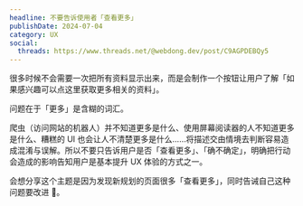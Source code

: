 ```yaml
---
headline: 不要告诉使用者「查看更多」
publishDate: 2024-07-04
category: UX
social:
  threads: https://www.threads.net/@webdong.dev/post/C9AGPDEBQy5
---
```


很多时候不会需要一次把所有资料显示出来，而是会制作一个按钮让用户了解「如果感兴趣可以点这里获取更多相关的资料」。

问题在于「更多」是含糊的词汇。

爬虫（访问网站的机器人）并不知道更多是什么、使用屏幕阅读器的人不知道更多是什么、糟糕的 UI 也会让人不清楚更多是什么……将描述交由情境去判断容易造成混淆与误解。所以不要只告诉用户是否「查看更多」、「确不确定」，明确把行动会造成的影响告知用户是基本提升 UX 体验的方式之一。

会想分享这个主题是因为发现新规划的页面很多「查看更多」，同时告诫自己这种问题要改进 🥺。
